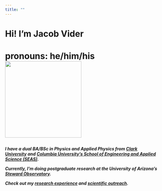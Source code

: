 ```yaml
---
title: ""
---
```

<h1> Hi! I'm Jacob Vider <h1> 
pronouns: he/him/his
![](profile_picture.jpg){fig-align="left" width=250}



<h5> I have a dual BA/BSc in Physics and Applied Physics from [Clark University](https://www.clarku.edu/) and [Columbia University's School of Engineering and Applied Science (SEAS)](https://www.engineering.columbia.edu/home-eng).

Currently, I'm doing postgraduate research at the University of Arizona's [Steward Observatory](https://www.as.arizona.edu/research). 

Check out my [research experience](research.qmd) and [scientific outreach](outreach.qmd).<h5>
